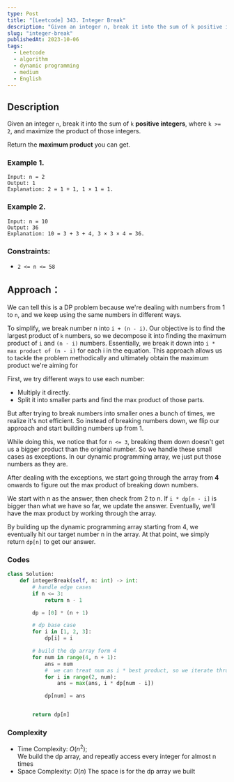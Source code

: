```yaml
---
type: Post
title: "[Leetcode] 343. Integer Break"
description: "Given an integer n, break it into the sum of k positive integers, where k >= 2, and maximize the product of those integers."
slug: "integer-break"
publishedAt: 2023-10-06
tags:
  - Leetcode
  - algorithm
  - dynamic programming
  - medium
  - English
---
```


## Description

Given an integer `n`, break it into the sum of `k` **positive integers**, where `k >= 2`, and maximize the product of those integers.

Return the **maximum product** you can get.

### Example 1.

```
Input: n = 2
Output: 1
Explanation: 2 = 1 + 1, 1 × 1 = 1.
```

### Example 2.

```
Input: n = 10
Output: 36
Explanation: 10 = 3 + 3 + 4, 3 × 3 × 4 = 36.
```

### Constraints:

- `2 <= n <= 58`

## Approach：

We can tell this is a DP problem because we're dealing with numbers from 1 to `n`, and we keep using the same numbers in different ways.

To simplify, we break number n into `i + (n - i)`. Our objective is to find the largest product of `k` numbers, so we decompose it into finding the maximum product of `i` and `(n - i)` numbers. Essentially, we break it down into `i * max product of (n - i)` for each i in the equation. This approach allows us to tackle the problem methodically and ultimately obtain the maximum product we're aiming for

First, we try different ways to use each number:

- Multiply it directly.
- Split it into smaller parts and find the max product of those parts.

But after trying to break numbers into smaller ones a bunch of times, we realize it's not efficient. So instead of breaking numbers down, we flip our approach and start building numbers up from 1.

While doing this, we notice that for `n <= 3`, breaking them down doesn't get us a bigger product than the original number. So we handle these small cases as exceptions. In our dynamic programming array, we just put those numbers as they are.

After dealing with the exceptions, we start going through the array from **4** onwards to figure out the max product of breaking down numbers.

We start with n as the answer, then check from 2 to n. If `i * dp[n - i]` is bigger than what we have so far, we update the answer. Eventually, we'll have the max product by working through the array.

By building up the dynamic programming array starting from 4, we eventually hit our target number n in the array. At that point, we simply return `dp[n]` to get our answer.

### Codes

```python
class Solution:
    def integerBreak(self, n: int) -> int:
        # handle edge cases
        if n <= 3:
            return n - 1

        dp = [0] * (n + 1)

        # dp base case
        for i in [1, 2, 3]:
            dp[i] = i

        # build the dp array form 4
        for num in range(4, n + 1):
            ans = num
            #  we can treat num as i * best product, so we iterate through 2 to num to find the best product.
            for i in range(2, num):
                ans = max(ans, i * dp[num - i])

            dp[num] = ans


        return dp[n]
```

### Complexity

- Time Complexity: $O(n^2)$;  
  We build the dp array, and repeatly access every integer for almost n times
- Space Complexity: $O(n)$
  The space is for the dp array we built
